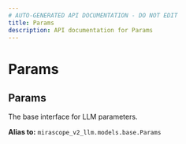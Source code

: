 ```yaml
---
# AUTO-GENERATED API DOCUMENTATION - DO NOT EDIT
title: Params
description: API documentation for Params
---
```


# Params

## <ApiType type="Alias" path="models/google/Params" symbolName="Params" /> Params

The base interface for LLM parameters.


**Alias to:** `mirascope_v2_llm.models.base.Params`
